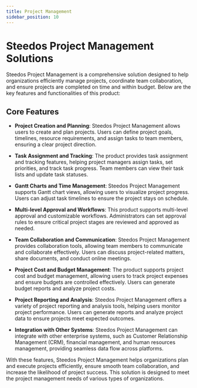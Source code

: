 ```yaml
---
title: Project Management
sidebar_position: 10
---
```


# Steedos Project Management Solutions

Steedos Project Management is a comprehensive solution designed to help organizations efficiently manage projects, coordinate team collaboration, and ensure projects are completed on time and within budget. Below are the key features and functionalities of this product:

## Core Features

- **Project Creation and Planning**:
  Steedos Project Management allows users to create and plan projects. Users can define project goals, timelines, resource requirements, and assign tasks to team members, ensuring a clear project direction.

- **Task Assignment and Tracking**:
  The product provides task assignment and tracking features, helping project managers assign tasks, set priorities, and track task progress. Team members can view their task lists and update task statuses.

- **Gantt Charts and Time Management**:
  Steedos Project Management supports Gantt chart views, allowing users to visualize project progress. Users can adjust task timelines to ensure the project stays on schedule.

- **Multi-level Approval and Workflows**:
  This product supports multi-level approval and customizable workflows. Administrators can set approval rules to ensure critical project stages are reviewed and approved as needed.

- **Team Collaboration and Communication**:
  Steedos Project Management provides collaboration tools, allowing team members to communicate and collaborate effectively. Users can discuss project-related matters, share documents, and conduct online meetings.

- **Project Cost and Budget Management**:
  The product supports project cost and budget management, allowing users to track project expenses and ensure budgets are controlled effectively. Users can generate budget reports and analyze project costs.

- **Project Reporting and Analysis**:
  Steedos Project Management offers a variety of project reporting and analysis tools, helping users monitor project performance. Users can generate reports and analyze project data to ensure projects meet expected outcomes.

- **Integration with Other Systems**:
  Steedos Project Management can integrate with other enterprise systems, such as Customer Relationship Management (CRM), financial management, and human resources management, providing seamless data flow across platforms.

With these features, Steedos Project Management helps organizations plan and execute projects efficiently, ensure smooth team collaboration, and increase the likelihood of project success. This solution is designed to meet the project management needs of various types of organizations.